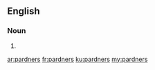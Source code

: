 ==English==

===Noun===
{{head|en|plural}}

# {{plural of|pardner|lang=en}}

[[ar:pardners]]
[[fr:pardners]]
[[ku:pardners]]
[[my:pardners]]